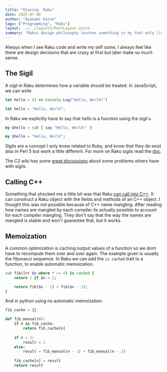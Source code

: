 ```yaml
---
title: "Glazing  Raku"
date: 2025-07-06
author: "Ayanami Kaine"
tags: ["Programming", "Raku"]
layout: ../../layouts/PostLayout.astro
summary: "Rakus design philosophy touches something in my that only lisp before did."
---
```


Always when I see Raku code and write my self some, I always feel like there are design decisions that are crazy at first but later make so much sense.

## The Sigil

A sigil in Raku determines how a variable should be treated. In JavaScript, we can write 

```js
let hello = () => Console.Log("Hello, World!")
```

```js
let hello = "Hello, World";
```

In Raku we explicitly have to say that hello is a function using the sigil `&`

```raku
my &hello = sub { say "Hello, World!" }
```

```raku
my $hello = "Hello, World";
```

Sigils are a concept I only know related to Ruby, and know that they do exist also in Perl 5 but work a little different. For more on Raku sigils read the [doc](https://docs.raku.org/language/variables#Sigils).

The C2 wiki has some [great discussions](https://wiki.c2.com/?TheProblemWithSigils) about some problems others have with sigils. 

## Calling C++

Something that shocked me a little bit was that Raku [can call into C++](https://github.com/rakudo/rakudo/blob/main/t/04-nativecall/13-cpp-mangling.t). 
It can construct a Raku object with the fields and methods of an C++ object.
I thought this was not possible because of C++ name mangling. After reading how
names are mangled by each compiler its actually possible to account for each compiler 
mangling. They don't say that the way the names are mangled is stable and won't guarantee
that, but it works. 

## Memoization

A common optimization is caching output values of a function so we dont have to recompute them over and over again. The example given is usually the fibonacci sequence. In Raku we can add the `is cached` trait to a function, to enable automatic memoization.

```raku
sub fib(Int $n where * >= 0) is cached {
    return 1 if $n < 2;

    return fib($n - 1) + fib($n - 2);
}
```

And in python using no automatic memoization:

```python
fib_cache = {}

def fib_manual(n):
    if n in fib_cache:
        return fib_cache[n]
    
    if n < 2:
        result = 1
    else:
        result = fib_manual(n - 1) + fib_manual(n - 2)
    
    fib_cache[n] = result
    return result
```